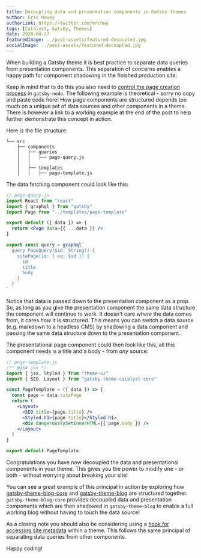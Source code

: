 ```yaml
---
title: Decoupling data and presentation components in Gatsby themes
author: Eric Howey
authorLink: https://twitter.com/erchwy
tags: [Catalyst, Gatsby, Themes]
date: 2020-04-27
featuredImage: ../post-assets/featured-decoupled.jpg
socialImage: ../post-assets/featured-decoupled.jpg
---
```


When building a Gatsby theme it is best practice to separate data queries from presentation components. This separation of concerns enables a happy path for component shadowing in the finished production site.

Keep in mind that to do this you also need to [control the page creation process](https://www.gatsbyjs.org/tutorial/part-seven/) in `gatsby-node`. The following example is theoretical - sorry no copy and paste code here! How page components are structured depends too much on a unique set of data sources and other components in a theme. There is however a link to a working example at the end of the post to help further demonstrate this concept in action.

Here is the file structure:

```text
└── src
    ├── components
    │   ├── queries
    │   │   ├── page-query.js
    │   │
    │   ├── templates
    │   │   ├── page-template.js
```

The data fetching component could look like this:

```jsx
// page-query.js
import React from "react"
import { graphql } from "gatsby"
import Page from "../templates/page-template"

export default ({ data }) => {
  return <Page data={{ ...data }} />
}

export const query = graphql`
  query PageQuery($id: String!) {
    sitePage(id: { eq: $id }) {
      id
      title
      body
    }
  }
`
```

Notice that data is passed down to the presentation component as a prop. So, as long as you give the presentation component the same data structure the component will continue to work. It doesn't care _where_ the data comes from, it cares _how_ it is structured. This means you can switch a data source (e.g. markdown to a headless CMS) by shadowing a data component and passing the same data structure down to the presentation component.

The presentational page component could then look like this, all this component needs is a title and a body - from _any_ source:

```jsx
// page-template.js
/** @jsx jsx */
import { jsx, Styled } from "theme-ui"
import { SEO, Layout } from "gatsby-theme-catalyst-core"

const PageTemplate = ({ data }) => {
  const page = data.sitePage
  return (
    <Layout>
      <SEO title={page.title} />
      <Styled.h1>{page.title}</Styled.h1>
      <div dangerouslySetInnerHTML={{ page.body }} />
    </Layout>
  )
}

export default PageTemplate
```

Congratulations you have now decoupled the data and presentational components in your theme. This gives you the power to modify one - or both - without worrying about breaking your site!

You can see a great example of this principal in action by exploring how [gatsby-theme-blog-core](https://github.com/gatsbyjs/gatsby/tree/master/packages/gatsby-theme-blog-core) and [gatsby-theme-blog](https://github.com/gatsbyjs/gatsby/tree/master/packages/gatsby-theme-blog) are structured together. `gatsby-theme-blog-core` provides decoupled data and presentation components which are then shadowed in `gatsby-theme-blog` to enable a full working blog without having to touch the data source!

As a closing note you should also be considering using a [hook for accessing site metadata](https://www.gatsbyjs.org/docs/use-static-query/#composing-custom-usestaticquery-hooks) within a theme. This follows the same principal of separating data queries from other components.

Happy coding!
